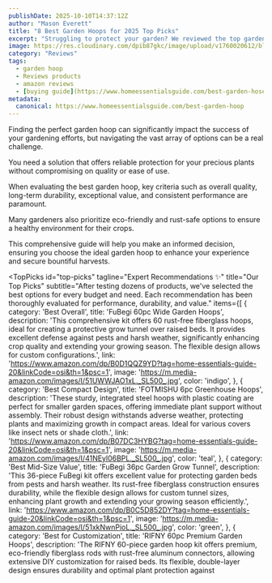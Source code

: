 ```yaml
---
publishDate: 2025-10-10T14:37:12Z
author: "Mason Everett"
title: "8 Best Garden Hoops for 2025 Top Picks"
excerpt: "Struggling to protect your garden? We reviewed the top garden hoops for 2025 to help you find durable and effective solutions for healthier plants and extended seasons."
image: https://res.cloudinary.com/dpib87gkc/image/upload/v1760020612/blog_image_1760020611_pctp9x.webp
category: "Reviews"
tags:
  - garden hoop
  - Reviews products
  - amazon reviews
  - [buying guide](https://www.homeessentialsguide.com/best-garden-hose)
metadata:
  canonical: https://www.homeessentialsguide.com/best-garden-hoop
---
```



<p>Finding the perfect garden hoop can significantly impact the success of your gardening efforts, but navigating the vast array of options can be a real challenge.</p>
<p>You need a solution that offers reliable protection for your precious plants without compromising on quality or ease of use.</p>
<p>When evaluating the best garden hoop, key criteria such as overall quality, long-term durability, exceptional value, and consistent performance are paramount.</p>
<p>Many gardeners also prioritize eco-friendly and rust-safe options to ensure a healthy environment for their crops.</p>
<p>This comprehensive guide will help you make an informed decision, ensuring you choose the ideal garden hoop to enhance your experience and secure bountiful harvests.</p>

<TopPicks
  id="top-picks"
  tagline="Expert Recommendations ✨"
  title="Our Top Picks"
  subtitle="After testing dozens of products, we've selected the best options for every budget and need. Each recommendation has been thoroughly evaluated for performance, durability, and value."
  items={[
    {
      category: 'Best Overall',
      title: 'FuBegi 60pc Wide Garden Hoops',
      description: 'This comprehensive kit offers 60 rust-free fiberglass hoops, ideal for creating a protective grow tunnel over raised beds. It provides excellent defense against pests and harsh weather, significantly enhancing crop quality and extending your growing season. The flexible design allows for custom configurations.',
      link: 'https://www.amazon.com/dp/B0D1QQZ9YD?tag=home-essentials-guide-20&linkCode=osi&th=1&psc=1',
      image: 'https://m.media-amazon.com/images/I/51UWWJAO1xL._SL500_.jpg',
      color: 'indigo',
    },
    {
      category: 'Best Compact Design',
      title: 'FOTMISHU 6pc Greenhouse Hoops',
      description: 'These sturdy, integrated steel hoops with plastic coating are perfect for smaller garden spaces, offering immediate plant support without assembly. Their robust design withstands adverse weather, protecting plants and maximizing growth in compact areas. Ideal for various covers like insect nets or shade cloth.',
      link: 'https://www.amazon.com/dp/B07DC3HYBG?tag=home-essentials-guide-20&linkCode=osi&th=1&psc=1',
      image: 'https://m.media-amazon.com/images/I/41NEyl06BPL._SL500_.jpg',
      color: 'teal',
    },
    {
      category: 'Best Mid-Size Value',
      title: 'FuBegi 36pc Garden Grow Tunnel',
      description: 'This 36-piece FuBegi kit offers excellent value for protecting garden beds from pests and harsh weather. Its rust-free fiberglass construction ensures durability, while the flexible design allows for custom tunnel sizes, enhancing plant growth and extending your growing season efficiently.',
      link: 'https://www.amazon.com/dp/B0C5D852DY?tag=home-essentials-guide-20&linkCode=osi&th=1&psc=1',
      image: 'https://m.media-amazon.com/images/I/51xkNwnPioL._SL500_.jpg',
      color: 'green',
    },
    {
      category: 'Best for Customization',
      title: 'RIFNY 60pc Premium Garden Hoops',
      description: 'The RIFNY 60-piece garden hoop kit offers premium, eco-friendly fiberglass rods with rust-free aluminum connectors, allowing extensive DIY customization for raised beds. Its flexible, double-layer design ensures durability and optimal plant protection against